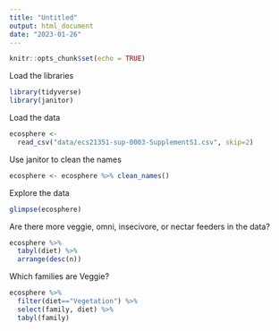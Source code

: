 ```yaml
---
title: "Untitled"
output: html_document
date: "2023-01-26"
---
```


```r
knitr::opts_chunk$set(echo = TRUE)
```

Load the libraries
```r
library(tidyverse)
library(janitor)
```

Load the data
```r
ecosphere <- 
  read_csv("data/ecs21351-sup-0003-SupplementS1.csv", skip=2)
```

Use janitor to clean the names
```r
ecosphere <- ecosphere %>% clean_names()
```

Explore the data
```r
glimpse(ecosphere)
```

Are there more veggie, omni, insecivore, or nectar feeders in the data?
```r
ecosphere %>% 
  tabyl(diet) %>% 
  arrange(desc(n))
```

Which families are Veggie?
```r
ecosphere %>% 
  filter(diet=="Vegetation") %>% 
  select(family, diet) %>% 
  tabyl(family)
```